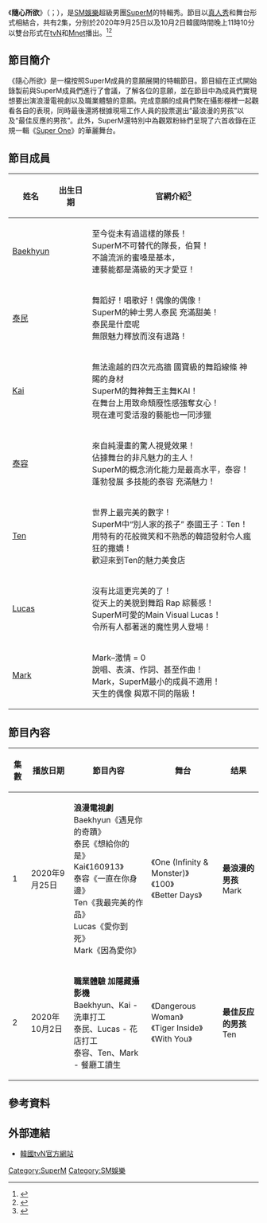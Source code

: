 {{電視節目信息框
| show_name     = 隨心所欲
| original_name = {{lang|ko|원하는대로}}
| 圖片 = As_We_Wish.jpg
| 尺寸 =
| 圖說 =
| 別名 = 如願以償、如你所願、SuperM的願望清單 
| 類型 = [[真人秀|真人秀]] 
| 格式 = [[綜藝|綜藝]]、特輯秀
| 總導演 =
| 主演 = [[SuperM|SuperM]]
| 旁白 =  
| 國家 = {{KOR}}
| 語言 = [[韓文|韓文]] 
| 字幕 = [[韓文|韓文]]
| 集數 = 2
| 每集長度 =  
| 主題曲 =
| 作曲 =
| 作詞 =
| 演唱 =
| 製作年份 = 2020年8月-9月
| 出品人 =
| 總監製 =
| 監製 =
| 外景 = {{KOR}}[[首爾|首爾]]
| 機位 = 多機位
| 製作公司 = [[tvN|tvN]]
| 電視網 = [[tvN|tvN]]、[[Mnet|Mnet]]
| 圖像製式 = [[標準畫質電視|SDTV]] [[576i|576i]]<br />[[高清晰度電視|HDTV]] [[1080i|1080i]]
| 聲音制式 = [[立體聲|立體聲]]
| 開始 = 2020年9月25日
| 結束 = 2020年10月2日
| 播出時間 = 晚間11時10分
}}
《'''隨心所欲'''》（{{lang-ko|'''원하는대로'''}}；{{lang-en|'''As We Wish'''}}），是[[SM娛樂|SM娛樂]]超級男團[[SuperM|SuperM]]的特輯秀。節目以[[真人秀|真人秀]]和舞台形式相結合，共有2集，分别於2020年9月25日以及10月2日韓國時間晚上11時10分以雙台形式在[[tvN|tvN]]和[[Mnet|Mnet]]播出。<ref>{{cite news|title='원하는대로' 슈퍼엠 백현→텐, 드라마 예고 영상 공개...설렘 가득|url=https://www.topdaily.kr/news/articleView.html?idxno=75323|accessdate=2020-09-21|work=topdaily|date=2020-09-17|language=ko|archive-date=2020-11-01|archive-url=https://web.archive.org/web/20201101062418/http://www.topdaily.kr/news/articleView.html?idxno=75323|dead-url=no}}</ref><ref>{{cite news|title=원하는대로/1회 예고|url=https://twitter.com/MnetKR/status/1309039870631796736|accessdate=2020-09-24|work=MnetKR|date=2020-09-24|language=ko|archive-date=2020-10-05|archive-url=https://web.archive.org/web/20201005185207/https://twitter.com/MnetKR/status/1309039870631796736|dead-url=no}}</ref>

==節目簡介==
《隨心所欲》是一檔按照SuperM成員的意願展開的特輯節目。節目組在正式開始錄製前與SuperM成員們進行了會議，了解各位的意願，並在節目中為成員們實現想要出演浪漫電視劇以及職業體驗的意願。完成意願的成員們聚在攝影棚裡一起觀看各自的表現，同時最後還將根據現場工作人員的投票選出“最浪漫的男孩”以及“最佳反應的男孩”。此外，SuperM還特別中為觀眾粉絲們呈現了六首收錄在正規一輯《[[Super_One|Super One]]》的華麗舞台。

==節目成員==
{| class=wikitable style="text-align:left"
! 姓名
! 出生日期
! 官網介紹<ref>{{cite news|title=SuperM 소개|url=http://program.tving.com/tvn/tvnsuperm/4/Contents/Html|accessdate=2020-09-21|work=tvN|5=|language=ko|archive-date=2020-12-10|archive-url=https://web.archive.org/web/20201210073331/http://program.tving.com/tvn/tvnsuperm/4/Contents/Html|dead-url=no}}</ref>
|-
| [[邊伯賢|Baekhyun]] 
| {{Birth date and age|1992|5|6}}
| 至今從未有過這樣的隊長！<br/>SuperM不可替代的隊長，伯賢！<br/>不論流派的蜜嗓是基本，<br/>連藝能都是滿級的天才愛豆！
|-
| [[李泰民|泰民]] 
| {{Birth date and age|1993|7|18}}  
| 舞蹈好！唱歌好！偶像的偶像！<br/>SuperM的紳士男人泰民 充滿甜美！<br/>泰民是什麼呢<br/>無限魅力釋放而沒有退路！
|-
| [[Kai|Kai]]
| {{Birth date and age|1994|1|14}}
|無法逾越的四次元高牆 國寶級的舞蹈線條 神賜的身材<br/>SuperM的舞神舞王主舞KAI！<br/>在舞台上用致命頹廢性感強奪女心！<br/>現在連可愛活潑的藝能也一同涉獵
|-
| [[李泰容|泰容]] 
| {{Birth date and age |1995|7|1}}
|來自純漫畫的驚人視覺效果！<br/>佔據舞台的非凡魅力的主人！<br/>SuperM的概念消化能力是最高水平，泰容！<br/>蓬勃發展 多技能的泰容 充滿魅力！
|-
| [[Ten_(歌手)|Ten]] 
| {{Birth date and age |1996|2|27}}
|世界上最完美的數字！<br/>SuperM中“別人家的孩子” 泰國王子：Ten！<br/>用特有的花般微笑和不熟悉的韓語發射令人瘋狂的撒嬌！<br/>歡迎來到Ten的魅力美食店
|-
| [[黄旭熙|Lucas]] 
| {{Birth date and age|1999|1|25}} 
|沒有比這更完美的了！<br/>從天上的美貌到舞蹈 Rap 綜藝感！<br/>SuperM可愛的Main Visual Lucas！<br/>令所有人都著迷的魔性男人登場！
|-
| [[Mark_(1999年)|Mark]] 
| {{Birth date and age |1999|8|2}} 
|Mark–激情 = 0<br/>說唱、表演、作詞、甚至作曲！<br/>Mark，SuperM最小的成員不適用！<br/>天生的偶像 與眾不同的階級！
|}

==節目內容==
{| class="wikitable" style="text-align:center; font-size:95%;"
! 集數
! 播放日期
! 節目內容
! 舞台
! 结果
|-
| 1
| 2020年9月25日
|'''浪漫電視劇'''<br/>Baekhyun《遇見你的奇蹟》<br/>泰民《想給你的是》<br/>Kai《160913》<br/>泰容《一直在你身邊》<br/>Ten《我最完美的作品》<br/>Lucas《愛你到死》<br/>Mark《因為愛你》
| 《One (Infinity & Monster)》<br/>《100》<br/>《Better Days》
| '''最浪漫的男孩'''<br/>Mark
|-
| 2
| 2020年10月2日
| '''職業體驗 加隱藏攝影機'''<br/>Baekhyun、Kai - 洗車打工<br/>泰民、Lucas - 花店打工<br/>泰容、Ten、Mark - 餐廳工讀生
|《Dangerous Woman》<br/>《Tiger Inside》<br/>《With You》
| '''最佳反应的男孩'''<br/>Ten
|}

== 參考資料 ==
{{reflist}}
== 外部連結 ==
*[http://program.tving.com/tvn/tvnsuperm 韓國tvN官方網站] {{Wayback|url=http://program.tving.com/tvn/tvnsuperm |date=20210511164934 }}{{ko}}
{{SuperM}}
{{SM娛樂}}
[[Category:SuperM|Category:SuperM]]
[[Category:SM娛樂|Category:SM娛樂]]